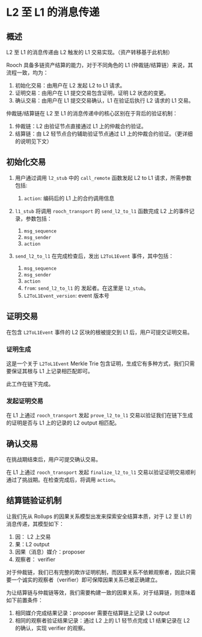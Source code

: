 # L2 至 L1 的消息传递

## 概述

L2 至 L1 的消息传递由 L2 触发的 L1 交易实现。（资产转移基于此机制）

Rooch 具备多链资产结算的能力，对于不同角色的 L1 (仲裁链/结算链）来说，其流程一致，均为：

1. 初始化交易：由用户在 L2 发起 L2 to L1 请求。
2. 证明交易：由用户在 L1 提交交易包含证明，证明 L2 状态的变更。
3. 确认交易：由用户在 L1 提交交易确认，L1 在验证后执行 L2 请求的 L1 交易。

仲裁链/结算链在 L2 至 L1 的消息传递中的核心区别在于背后的验证机制：

1. 仲裁链：L2 由验证节点直接通过 L1 上的仲裁合约验证。
2. 结算链：由 L2 轻节点合约辅助验证节点通过 L1 上的仲裁合约验证。（更详细的说明见下文）

## 初始化交易

1. 用户通过调用 `l2_stub` 中的 `call_remote` 函数发起 L2 to L1 请求，所需参数包括:
    1. `action`: 编码后的 L1 上的合约调用信息

2. `l1_stub` 将调用 `rooch_transport` 的 `send_l2_to_l1` 函数完成 L2 上的事件记录，参数包括：
   1. `msg_sequence`
   2. `msg_sender`
   3. `action`

3. `send_l2_to_l1` 在完成检查后，发出 `L2ToL1Event` 事件，其中包括：
   1. `msg_sequence`
   2. `msg_sender`
   3. `action`
   4. `from`: `send_l2_to_l1` 的 发起者。在这里是 `l2_stub`。
   5. `L2ToL1Event_version`: event 版本号

## 证明交易

在包含 `L2ToL1Event` 事件的 L2 区块的根被提交到 L1 后，用户可提交证明交易。

### 证明生成

这是一个关于 `L2ToL1Event` Merkle Trie 包含证明，生成它有多种方式，我们只需要保证其根与 L1 上记录相匹配即可。

此工作在链下完成。

### 发起证明交易

在 L1 上通过 `rooch_transport` 发起 `prove_l2_to_l1` 交易以验证我们在链下生成的证明是否与 L1 上的记录的 L2 output 相匹配。

## 确认交易

在挑战期结束后，用户可提交确认交易。

在 L1 上通过 `rooch_transport` 发起 `finalize_l2_to_l1` 交易以验证证明交易顺利通过了挑战期。在检查完成后，将调用 `action`。

## 结算链验证机制

让我们先从 Rollups 的因果关系模型出发来探索安全结算本质，对于 L2 至 L1 的消息传递，其模型如下：

1. 因： L2 上交易
2. 果：L2 output
3. 因果（消息）媒介：proposer
4. 观察者： verifier

对于仲裁链，我们已有完整的欺诈证明机制，而因果关系不依赖观察者，因此只需要一个诚实的观察者（verifier）即可保障因果关系已被正确建立。

为让结算链与仲裁链等效，我们需要构建一致的因果关系，对于结算链，则意味着如下前置条件：

1. 相同媒介完成结果记录：proposer 需要在结算链上记录 L2 output
2. 相同的观察者验证结果记录：通过 L2 上的 L1 轻节点完成 L1 结果记录在 L2 的确认，实现 verifier 的观察。

